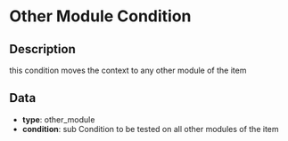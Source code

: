 # Other Module Condition

## Description

  
this condition moves the context to any other module of the item

## Data

- **type**: other_module
- **condition**: sub Condition to be tested on all other modules of the item

